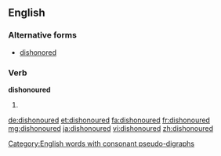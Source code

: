 ==English==

===Alternative forms===
* [[dishonored]]

===Verb===
'''dishonoured'''

# {{en-past of|dishonour}}

[[Category:English words with consonant pseudo-digraphs]]

[[de:dishonoured]]
[[et:dishonoured]]
[[fa:dishonoured]]
[[fr:dishonoured]]
[[mg:dishonoured]]
[[ja:dishonoured]]
[[vi:dishonoured]]
[[zh:dishonoured]]